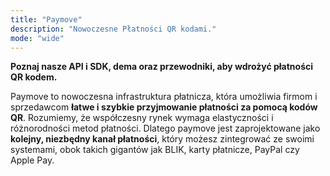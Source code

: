 ```yaml
---
title: "Paymove"
description: "Nowoczesne Płatności QR kodami."
mode: "wide"
---
```


**Poznaj nasze  API i SDK, dema oraz przewodniki, aby wdrożyć płatności QR kodem.**

Paymove to nowoczesna infrastruktura płatnicza, która umożliwia firmom i sprzedawcom **łatwe i szybkie przyjmowanie płatności za pomocą kodów QR**. Rozumiemy, że współczesny rynek wymaga elastyczności i różnorodności metod płatności. Dlatego paymove jest zaprojektowane jako **kolejny, niezbędny kanał płatności**, który możesz zintegrować ze swoimi systemami, obok takich gigantów jak BLIK, karty płatnicze, PayPal czy Apple Pay.